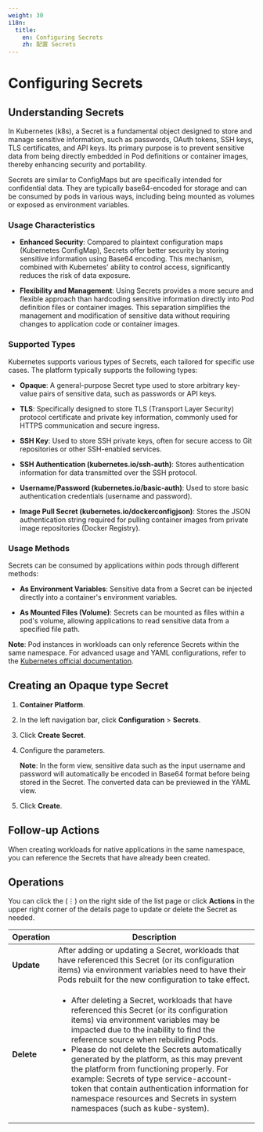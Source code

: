```yaml
---
weight: 30
i18n:
  title:
    en: Configuring Secrets
    zh: 配置 Secrets
---
```


# Configuring Secrets

## Understanding Secrets

In Kubernetes (k8s), a Secret is a fundamental object designed to store and manage sensitive information, such as passwords, OAuth tokens, SSH keys, TLS certificates, and API keys. Its primary purpose is to prevent sensitive data from being directly embedded in Pod definitions or container images, thereby enhancing security and portability.

Secrets are similar to ConfigMaps but are specifically intended for confidential data. They are typically base64-encoded for storage and can be consumed by pods in various ways, including being mounted as volumes or exposed as environment variables.

### Usage Characteristics

- **Enhanced Security**: Compared to plaintext configuration maps (Kubernetes ConfigMap), Secrets offer better security by storing sensitive information using Base64 encoding. This mechanism, combined with Kubernetes' ability to control access, significantly reduces the risk of data exposure.

- **Flexibility and Management**: Using Secrets provides a more secure and flexible approach than hardcoding sensitive information directly into Pod definition files or container images. This separation simplifies the management and modification of sensitive data without requiring changes to application code or container images.

### Supported Types

Kubernetes supports various types of Secrets, each tailored for specific use cases. The platform typically supports the following types:

- **Opaque**: A general-purpose Secret type used to store arbitrary key-value pairs of sensitive data, such as passwords or API keys.

- **TLS**: Specifically designed to store TLS (Transport Layer Security) protocol certificate and private key information, commonly used for HTTPS communication and secure ingress.

- **SSH Key**: Used to store SSH private keys, often for secure access to Git repositories or other SSH-enabled services.

- **SSH Authentication (kubernetes.io/ssh-auth)**: Stores authentication information for data transmitted over the SSH protocol.

- **Username/Password (kubernetes.io/basic-auth)**: Used to store basic authentication credentials (username and password).

- **Image Pull Secret (kubernetes.io/dockerconfigjson)**: Stores the JSON authentication string required for pulling container images from private image repositories (Docker Registry).

### Usage Methods

Secrets can be consumed by applications within pods through different methods:

- **As Environment Variables**: Sensitive data from a Secret can be injected directly into a container's environment variables.

- **As Mounted Files (Volume)**: Secrets can be mounted as files within a pod's volume, allowing applications to read sensitive data from a specified file path.

**Note**: Pod instances in workloads can only reference Secrets within the same namespace. For advanced usage and YAML configurations, refer to the [Kubernetes official documentation](https://kubernetes.io/docs/concepts/configuration/secret/#using-secrets).

## Creating an Opaque type Secret

1. **Container Platform**.

2. In the left navigation bar, click **Configuration** > **Secrets**.

3. Click **Create Secret**.

4. Configure the parameters.

   **Note**: In the form view, sensitive data such as the input username and password will automatically be encoded in Base64 format before being stored in the Secret. The converted data can be previewed in the YAML view.

5. Click **Create**.

## Follow-up Actions

When creating workloads for native applications in the same namespace, you can reference the Secrets that have already been created.

## Operations

You can click the (⋮) on the right side of the list page or click **Actions** in the upper right corner of the details page to update or delete the Secret as needed.

| Operation    | Description                                                                 |
| ------------ | ------------------------------------------------------------------------ |
| **Update**   | After adding or updating a Secret, workloads that have referenced this Secret (or its configuration items) via environment variables need to have their Pods rebuilt for the new configuration to take effect.                          |
| **Delete**   | <ul><li>After deleting a Secret, workloads that have referenced this Secret (or its configuration items) via environment variables may be impacted due to the inability to find the reference source when rebuilding Pods.</li><li>Please do not delete the Secrets automatically generated by the platform, as this may prevent the platform from functioning properly. For example: Secrets of type service-account-token that contain authentication information for namespace resources and Secrets in system namespaces (such as kube-system).</li></ul> |
